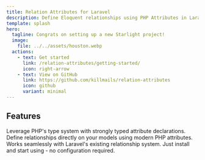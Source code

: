 ```yaml
---
title: Relation Attributes for Laravel
description: Define Eloquent relationships using PHP Attributes in Laravel
template: splash
hero:
  tagline: Congrats on setting up a new Starlight project!
  image:
    file: ../../assets/houston.webp
  actions:
    - text: Get started
      link: /relation-attributes/getting-started/
      icon: right-arrow
    - text: View on GitHub
      link: https://github.com/killmails/relation-attributes
      icon: github
      variant: minimal
---
```



## Features

<CardGrid stagger>
    <Card title="Type Safe">
        Leverage PHP's type system with strongly typed attribute declarations.
    </Card>
    <Card title="Clean Syntax">
        Define relationships directly on your models using modern PHP attributes.
    </Card>
    <Card title="Laravel Native">
        Works seamlessly with Laravel's existing relationship system.
    </Card>
    <Card title="Zero Config">
        Just install and start using - no configuration required.
    </Card>
</CardGrid>
